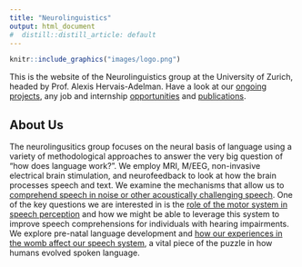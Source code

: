 ```yaml
---
title: "Neurolinguistics"
output: html_document
#  distill::distill_article: default
---
```


::: floatting
```r
knitr::include_graphics("images/logo.png")
```

This is the website of the Neurolinguistics group at the University of Zurich, headed by Prof. Alexis Hervais-Adelman. 
Have a look at our [ongoing projects](Projects.html), any job and internship [opportunities](Vacancies.html) and [publications](Publications.html).


## About Us
The neurolingusitics group focuses on the neural basis of language using a variety of methodological approaches to answer the very big question of "how does language work?". 
We employ MRI, M/EEG, non-invasive electrical brain stimulation, and neurofeedback to look at how the brain processes speech and text.
We examine the mechanisms that allow us to [comprehend speech in noise or other acoustically challenging speech](Projects.html#audio-motor-integration).
One of the key questions we are interested in is the [role of the motor system in speech perception](Projects.html#audio-motor-integration) and how we might be able to leverage this system to improve speech comprehensions for individuals with hearing impairments.
We explore pre-natal language development and [how our experiences in the womb affect our speech system](Projects.html#in-utero-vocal-learning), a vital piece of the puzzle in how humans evolved spoken language.
:::
